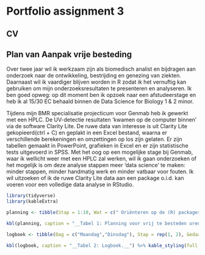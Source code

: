 # Portfolio assignment 3

## CV

## Plan van Aanpak vrije besteding

Over twee jaar wil ik werkzaam zijn als biomedisch analist en bijdragen aan onderzoek naar de ontwikkeling, bestrijding en genezing van ziekten. Daarnaast wil ik vaardiger blijven worden in R zodat ik het vernuftig kan gebruiken om mijn onderzoeksresultaten te presenteren en analyseren. Ik ben goed opweg: op dit moment ben ik opzoek naar een afstudeerstage en heb ik al 15/30 EC behaald binnen de Data Science for Biology 1 & 2 minor. 

Tijdens mijn BMR specialisatie projecticum voor Genmab heb ik gewerkt met een HPLC. De UV-detectie resultaten 'kwamen op de computer binnen' via de software Clarity Lite. De ruwe data van interesse is uit Clarity Lite gekopieerd(ctrl + C) en geplakt in een Excel bestand, waarna er verschillende berekeningen en omzettingen op los zijn gelaten. Er zijn tabellen gemaakt in PowerPoint, grafieken in Excel en er zijn statistische tests uitgevoerd in SPSS. Met het oog op een mogelijke stage bij Genmab, waar ik wellicht weer met een HPLC zal werken, wil ik gaan onderzoeken of het mogelijk is om deze analyse stappen meer 'data science' te maken: minder stappen, minder handmatig werk en minder vatbaar voor fouten. Ik wil uitzoeken of ik de ruwe Clarity Lite data aan een package o.i.d. kan voeren voor een volledige data analyse in RStudio.

```r
library(tidyverse)
library(kableExtra)

planning <- tibble(Stap = 1:10, Wat = c(" Oriënteren op de (R) packages e.d. die beschikbaar zijn voor chromatografie data analyse in RStudio.","Uitzoeken in welke formats de data uit Clarity Lite geëxporteerd kan worden.","Afspraak maken om op de HPLC computer op HL7 te mogen snuffelen.","Helder maken: wat wil ik precies dat de packages doen?","Twee packages o.i.d. kiezen om verder uit te diepen.","Installeren van packages, werkzaamheid krijgen.","Packages testen met nep data of data geëxporteerd uit Clarity Lite.","Verder verdiepen in het gebruik van de packages.","...","..."), Wanneer = c("?","?","?","?","?","?","?","?","?","?"), Hoelang = c("2,5 uur","1,5 uur","2 uur","1,5 uur","x","2 uur","2 uur","~","...","..."))

kbl(planning, caption = "__Tabel 1: Planning voor vrij te besteden uren.__") %>% kable_styling(full_width = F, bootstrap_options = "striped", position = "left") %>% column_spec(1, bold = TRUE) %>% column_spec(4, color = "red")

logboek <- tibble(Dag = c("Maandag","Dinsdag"), Stap = rep(1, 2), Gedaan = c("...", "..."), Tijd = c("...","...")) 

kbl(logboek, caption = "__Tabel 2: Logboek.__") %>% kable_styling(full_width = F, bootstrap_options = "striped", position = "left") %>% column_spec(1, bold = TRUE) %>% column_spec(4, color = "red")
```
